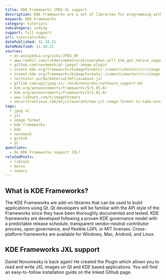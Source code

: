 ```yaml
---
title: KDE Frameworks JPEG XL support
description: KDE Frameworks are a set of libraries for programming with Qt. Learn how to use JXL images within KDE.
keyword: KDE Frameworks
category: tutorials
subcategory: coding
support: full support
url: tutorials/kde/
datePublished: 31.10.21
dateModified: 31.10.21
sources:
  - en.wikipedia.org/wiki/JPEG_XR
  - www.reddit.com/r/kde/comments/okjtue/when_will_kde_get_native_support_for_jpeg_xl_jxl/
  - github.com/novomesk/qt-jpegxl-image-plugin
  - invent.kde.org/frameworks/kimageformats/-/commits/master/src/imageformats/heif.cpp
  - invent.kde.org/frameworks/kimageformats/-/commits/master/src/imageformats/avif.cpp
  - lerntutor.eu/de/material?mfile=about-jxl
  - gitlab.com/wg1/jpeg-xl/-/blob/main/doc/software_support.md
  - kde.org/announcements/frameworks/5/5.85.0/
  - kde.org/announcements/frameworks/5/5.81.0/
  - www.libhunt.com/t/imageformats
  - securitronlinux.com/bejiitaswrath/new-jxl-image-format-to-take-over-the-internet/
tags:
  - jpeg xl
  - jxl
  - image format
  - kde frameworks
  - kde
  - novomesk
  - github
  - qt
questions:
  - Do KDE Frameworks support JXL?
relatedPosts:
  - libvips
  - macos
  - nomacs
---
```


## What is KDE Frameworks?

The KDE Frameworks are add-on libraries that can be used to build applications using Qt. Qt developers will be familiar with the API style of the Frameworks since they have been thoroughly documented and tested. KDE frameworks are developed following a proven KDE governance model with a predictable release schedule, transparent vendor-neutral contributor process, open governance, and flexible LGPL or MIT licenses. Cross-platform frameworks are available for Windows, Mac, Android, and Linux.

## KDE Frameworks JXL support

Daniel Novomesky is back again! He created the Plugin <Link href="github.com/novomesk/qt-jpegxl-image-plugin" text="qt-jpegxl-image-plugin"/> which allows you to read and write JXL images on Qt and KDE based applications. You will find an easy-to-follow installation guide on the linked Github page.
